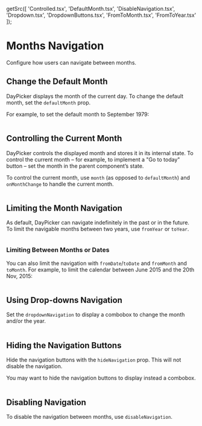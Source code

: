 
  getSrc([
    'Controlled.tsx',
    'DefaultMonth.tsx',
    'DisableNavigation.tsx',
    'Dropdown.tsx',
    'DropdownButtons.tsx',
    'FromToMonth.tsx',
    'FromToYear.tsx'
  ]);

# Months Navigation

Configure how users can navigate between months.

## Change the Default Month

DayPicker displays the month of the current day. To change the
default month, set the `defaultMonth` prop.

For example, to set the default month to September 1979:

```include-example filename="DefaultMonth.tsx"

```

## Controlling the Current Month

DayPicker controls the displayed month and stores it in its internal state. To
control the current month – for example, to implement a "Go to today" button –
set the month in the parent component’s state.

To control the current month, use `month` (as opposed to `defaultMonth`) and
`onMonthChange` to handle the current month.

```include-example filename="Controlled.tsx"

```

## Limiting the Month Navigation

As default, DayPicker can navigate indefinitely in the past or in the future. To limit the navigable months between two years, use `fromYear` or `toYear`.

```include-example filename="FromToYear.tsx"

```

### Limiting Between Months or Dates

You can also limit the navigation with `fromDate`/`toDate` and `fromMonth` and
`toMonth`. For example, to limit the calendar between June 2015 and the 20th
Nov, 2015:

```include-example filename="FromToMonth.tsx"

```

## Using Drop-downs Navigation

Set the `dropdownNavigation` to display a combobox to change the month and/or the year.

```include-example filename="Dropdown.tsx"

```

## Hiding the Navigation Buttons

Hide the navigation buttons with the `hideNavigation` prop. This will not disable the navigation.

You may want to hide the navigation buttons to display instead a combobox.

```include-example filename="HideNavigation.tsx"

```

## Disabling Navigation

To disable the navigation between months, use `disableNavigation`.

```include-example filename="DisableNavigation.tsx"

```
